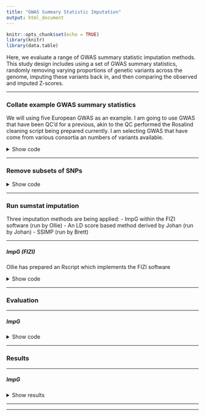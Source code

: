 ```yaml
---
title: "GWAS Summary Statistic Imputation"
output: html_document
---
```


```r
knitr::opts_chunk$set(echo = TRUE)
library(knitr)
library(data.table)
```

Here, we evaluate a range of GWAS summary statistic imputation methods. This study design includes using a set of GWAS summary statistics, randomly removing varying proportions of genetic variants across the genome, imputing these variants back in, and then comparing the observed and imputed Z-scores.

***

### Collate example GWAS summary statistics

We will using five European GWAS as an example. I am going to use GWAS that have been QC'd for a previous, akin to the QC performed the Rosalind cleaning script being prepared currently. I am selecting GWAS that have come from various consortia an numbers of variants available.

<details><summary>Show code</summary>

```bash
mkdir -p /users/k1806347/brc_scratch/Analyses/sumstat_imputation/original

gwas=$(echo ADHD05 ANXI02 COAD01 OBES01 SMOK04)

for gwas_i in ${gwas};do
  cp /users/k1806347/brc_scratch/Analyses/local_rg_pgs/GWAS_sumstats_nonhm3/${gwas_i}.cleaned.gz /users/k1806347/brc_scratch/Analyses/sumstat_imputation/original/
  cp /users/k1806347/brc_scratch/Analyses/local_rg_pgs/GWAS_sumstats_nonhm3/${gwas_i}.cleaned.log /users/k1806347/brc_scratch/Analyses/sumstat_imputation/original/
done

```

</details>

***

### Remove subsets of SNPs

<details><summary>Show code</summary>

```r
library(data.table)

set.seed(1)

gwas<-c('ADHD05','ANXI02','COAD01','OBES01','SMOK04')
prop<-seq(0.05, 0.3, 0.05)
  
for(gwas_i in gwas){
  dir.create(paste0('/users/k1806347/brc_scratch/Analyses/sumstat_imputation/filtered/',gwas_i), recursive=T)
  sumstats<-fread(paste0('/users/k1806347/brc_scratch/Analyses/sumstat_imputation/original/',gwas_i,'.cleaned.gz'))
  for(prop_i in prop){
    fwrite(sumstats[-sample(round(nrow(sumstats)*prop_i)),], paste0('/users/k1806347/brc_scratch/Analyses/sumstat_imputation/filtered/',gwas_i,'/',gwas_i,'.cleaned.',gsub('*.\\.','',prop_i),'_missing.gz'))
  }
}

```

</details>

***

### Run sumstat imputation

Three imputation methods are being applied:
- ImpG within the FIZI software (run by Ollie)
- An LD score based method derived by Johan (run by Johan)
- SSIMP (run by Brett)

***

##### ImpG (FIZI)

Ollie has prepared an Rscript which implements the FIZI software

<details><summary>Show code</summary>

```bash

#######
# Subset the plink reference to MAF > 1% & < 0.49
#######

mkdir /users/k1806347/brc_scratch/Analyses/sumstat_imputation/LDREF

# Remove variants with low variance i.e. MAF < 0.01 | MAF > 0.49
for i in $(seq 1 22); do
  /users/k1806347/brc_scratch/Software/plink1.9.sh \
  --bfile /scratch/groups/biomarkers-brc-mh/Reference_data/1KG_Phase3/PLINK/EUR/EUR_phase3.MAF_001.chr${i} \
  --maf 0.01 \
  --max-maf 0.49 \
  --make-bed \
  --out /users/k1806347/brc_scratch/Analyses/sumstat_imputation/LDREF/EUR_phase3.MAF_01_49.chr${i}
done

#######
# Run for filtered GWAS
#######

gwas=$(echo ADHD05 ANXI02 COAD01 OBES01 SMOK04)
prop=$(echo 05 1 15 2 25 3)

# Create directory
mkdir -p /users/k1806347/brc_scratch/Analyses/sumstat_imputation/imputed/ImpG

# Create file listing GWAS that haven't been processed.
> /users/k1806347/brc_scratch/Analyses/sumstat_imputation/imputed/ImpG/todo.txt
for gwas_i in ${gwas};do
for prop_i in ${prop};do
if [ ! -f /users/k1806347/brc_scratch/Analyses/sumstat_imputation/imputed/ImpG/${gwas_i}/${gwas_i}.${prop_i}.imputed.gz ]; then
echo $gwas_i $prop_i >> /users/k1806347/brc_scratch/Analyses/sumstat_imputation/imputed/ImpG/todo.txt
fi
done
done

# Create shell script to run using sbatch
cat > /users/k1806347/brc_scratch/Analyses/sumstat_imputation/imputed/ImpG/sbatch.sh << 'EOF'
#!/bin/sh

#SBATCH -p brc,shared
#SBATCH --mem 5G

. /users/k1806347/brc_scratch/Software/MyGit/GenoPred/config_used/Pipeline_prep.config

gwas_i=$(awk -v var="$SLURM_ARRAY_TASK_ID" 'NR == var {print $1}' /users/k1806347/brc_scratch/Analyses/sumstat_imputation/imputed/ImpG/todo.txt)
prop_i=$(awk -v var="$SLURM_ARRAY_TASK_ID" 'NR == var {print $2}' /users/k1806347/brc_scratch/Analyses/sumstat_imputation/imputed/ImpG/todo.txt)

/users/k1806347/brc_scratch/Software/Rscript.sh /mnt/lustre/users/k1806347/Software/MyGit/GenoFunc/GenoFuncPipe/scripts/sumstat_imputer.R \
  --sumstats /users/k1806347/brc_scratch/Analyses/sumstat_imputation/filtered/${gwas_i}/${gwas_i}.cleaned.${prop_i}_missing.gz \
  --ref_plink_chr /users/k1806347/brc_scratch/Analyses/sumstat_imputation/LDREF/EUR_phase3.MAF_01_49.chr \
  --fizi /users/k1806347/brc_scratch/Software/fizi/bin/fizi \
  --output /users/k1806347/brc_scratch/Analyses/sumstat_imputation/imputed/ImpG/${gwas_i}/${gwas_i}.${prop_i} \
  --min_prop 0.1 \
  --n_cores 10
  
EOF

sbatch --array 1-$(wc -l /users/k1806347/brc_scratch/Analyses/sumstat_imputation/imputed/ImpG/todo.txt | cut -d' ' -f1)%3 /users/k1806347/brc_scratch/Analyses/sumstat_imputation/imputed/ImpG/sbatch.sh

#######
# Run for unfiltered (original) GWAS
#######

gwas=$(echo ADHD05 ANXI02 COAD01 OBES01 SMOK04)
for gwas_i in ${gwas};do
  if [ ! -f /users/k1806347/brc_scratch/Analyses/sumstat_imputation/imputed/ImpG/${gwas_i}/${gwas_i}.unfiltered.imputed.gz ]; then

    sbatch -p brc,shared --mem 5G /users/k1806347/brc_scratch/Software/Rscript.sh /mnt/lustre/users/k1806347/Software/MyGit/GenoFunc/GenoFuncPipe/scripts/sumstat_imputer.R \
        --sumstats /users/k1806347/brc_scratch/Analyses/sumstat_imputation/original/${gwas_i}.cleaned.gz \
  --ref_plink_chr /users/k1806347/brc_scratch/Analyses/sumstat_imputation/LDREF/EUR_phase3.MAF_01_49.chr \
        --fizi /users/k1806347/brc_scratch/Software/fizi/bin/fizi \
        --output /users/k1806347/brc_scratch/Analyses/sumstat_imputation/imputed/ImpG/${gwas_i}/${gwas_i}.unfiltered \
        --min_prop 0.1 \
        --n_cores 10
        
    fi
done

```

</details>

***

### Evaluation

***

##### ImpG

<details><summary>Show code</summary>

```r

library(data.table)

gwas<-c('ADHD05','ANXI02','COAD01','OBES01','SMOK04')
prop<-seq(0.05, 0.3, 0.05)
test<-c('unfiltered',gsub('.*\\.','',prop))

######
# Compare the number of variants before and after imputation
######

n_all<-NULL
for(gwas_i in gwas){
  for(test_i in test){
    log<-readLines(paste0('/users/k1806347/brc_scratch/Analyses/sumstat_imputation/imputed/ImpG/',gwas_i,'/',gwas_i,'.',test_i,'.log'))
  n_before<-as.numeric(gsub('.* ','',gsub(' variants.','',log[grepl('Before imputation', log)])))
  n_after<-as.numeric(gsub('.* ','',gsub(' variants.','',log[grepl('After applying R2', log)])))
  n_orig<-as.numeric(gsub(' .*','',log[grepl('variants were present in the GWAS', log)]))
  n_imput<-as.numeric(gsub(' .*','',log[grepl('variants are imputed.', log)]))
  n_all<-rbind(n_all, 
              data.frame(GWAS=gwas_i,
                         N_before=n_before,
                         N_after=n_after,
                         N_orig=n_orig,
                         N_imput=n_imput,
                         Test=test_i))
  }
}

n_all$Test<-as.character(n_all$Test)
n_all$Test[n_all$Test != 'unfiltered']<-paste0('0.',n_all$Test[n_all$Test != 'unfiltered'])
n_all$Test<-gsub('unfiltered', 'Unfiltered', n_all$Test)
n_all$Test<-factor(n_all$Test, levels=unique(n_all$Test))

n_all$Difference<-n_all$N_after - n_all$N_before

library(ggplot2)
library(cowplot)

n_all_melt<-melt(n_all)

png('/users/k1806347/brc_scratch/Analyses/sumstat_imputation/ImpG_nsnp_before_after.png', res=300, units = 'px', width= 3500, height=2000)
ggplot(data=n_all_melt, aes(x=Test, y=value/1000000)) +
  geom_bar(data=n_all_melt[n_all_melt$variable == 'N_before' | n_all_melt$variable == 'N_after',], aes(x=Test, y=value/1000000, fill=variable), stat="identity", position=position_dodge()) +
  geom_text(data=n_all_melt[n_all_melt$variable == 'Difference',], aes(label = value, x = Test, y = (6e+6)/1000000), position = position_dodge(width = 0.8), vjust = -0.6) +
  facet_grid(GWAS ~ .) +
  ylim(c(0,(8e+6)/1000000)) +
  theme_half_open() +
  theme(axis.text.x = element_text(angle = 45, hjust = 1)) + 
  background_grid(major = 'y', minor = 'y') +
  labs(y="N Variants (M)", x='', fill='')
dev.off()

#####
# Plot the number of original and imputed variants after imputation
#####

png('/users/k1806347/brc_scratch/Analyses/sumstat_imputation/ImpG_nsnp_orig_imput.png', res=300, units = 'px', width= 3500, height=2000)
ggplot(data=n_all_melt[n_all_melt$variable == 'N_before' | n_all_melt$variable == 'N_orig' | n_all_melt$variable == 'N_imput',], aes(x=Test, y=value/1000000, fill=variable)) +
  geom_bar(stat="identity", position=position_dodge()) +
  facet_grid(GWAS ~ .) +
  theme_half_open() +
  theme(axis.text.x = element_text(angle = 45, hjust = 1)) + 
  background_grid(major = 'y', minor = 'y') +
  labs(y="N Variants (M)", x='', fill='')
dev.off()

#####
# Check correlation between imputed and observed Z scores
#####

imp_cor<-NULL
for(gwas_i in gwas){
  plot_list<-list()
  original<-fread(paste0('/users/k1806347/brc_scratch/Analyses/sumstat_imputation/original/',gwas_i,'.cleaned.gz'))
  
  if(!('BETA' %in% names(original))){
    original$BETA<-log(original$OR)
  }

  # Calculate Z an sign based on BETA
  original$Z<-abs(qnorm(original$P/2))
  original$Z<-sign(original$BETA)*original$Z

  original<-original[,c('SNP','A1','A2','Z','N'),with=F]

  for(prop_i in prop){
    imputed<-fread(paste0('/users/k1806347/brc_scratch/Analyses/sumstat_imputation/imputed/ImpG/',gwas_i,'/',gwas_i,'.',gsub('.*\\.','',prop_i),'.imputed.gz'))
    
    # Check if some chromosomes are missing entirely
    print(gwas_i)
    print(prop_i)
    print(c(1:22)[!(1:22 %in% unique(imputed$CHR))])
    
    # Remove SNPs that were present in GWAS
    imputed<-imputed[imputed$TYPE != 'gwas',]
    imputed<-imputed[,c('SNP','A1','A2','Z','R2.BLUP','N'),with=F]
    
    
    
    # Calculate correlation between imputed and observed Z scores
    if(length(intersect(original$SNP, imputed$SNP)) == 0){
      imp_cor<-rbind(imp_cor, data.frame(GWAS=gwas_i,
                                         Prop=prop_i,
                                         N_imp=0,
                                         Cor=NA))
    } else {
      
      matched<-merge(original, imputed, by=c('SNP','A1','A2'))
      swapped<-merge(original, imputed, by.x=c('SNP','A1','A2'), by.y=c('SNP','A2','A1'))
      swapped$Z.y<- -swapped$Z.y
      both<-rbind(matched, swapped)
      
      imp_cor<-rbind(imp_cor, data.frame(GWAS=gwas_i,
                                   Prop=prop_i,
                                   N_imp=nrow(both),
                                   Cor=cor(both$Z.x, both$Z.y)))
      
      plot_list[[paste0(gwas_i,'.',prop_i)]]<-ggplot(both, aes(x=Z.x, Z.y, colour=R2.BLUP)) +
        geom_abline(intercept =0 , slope = 1) +
        geom_point() +
        labs(x='Observed Z',y='Imputed Z', title=paste0(gwas_i,', Prop = ',prop_i,', N = ',nrow(both))) +
        coord_fixed() +
        theme_half_open() +
        background_grid()
    }
  }
  png(paste0('/users/k1806347/brc_scratch/Analyses/sumstat_imputation/imputed/ImpG/',gwas_i,'_imp_eval.png'), units='px', height=2500, width=4000, res=300)
  print(plot_grid(plotlist =plot_list))
  dev.off()
}

write.csv(imp_cor, '/users/k1806347/brc_scratch/Analyses/sumstat_imputation/imputed/ImpG/imp_eval.csv', row.names=F)

```

</details>

***

### Results

***

##### ImpG

<details><summary>Show results</summary>

![](/users/k1806347/brc_scratch/Analyses/sumstat_imputation/ImpG_nsnp_before_after.png)
![](/users/k1806347/brc_scratch/Analyses/sumstat_imputation/ImpG_nsnp_orig_imput.png)
![](/users/k1806347/brc_scratch/Analyses/sumstat_imputation/imputed/ImpG/ADHD05_imp_eval.png)
![](/users/k1806347/brc_scratch/Analyses/sumstat_imputation/imputed/ImpG/ANXI02_imp_eval.png)
![](/users/k1806347/brc_scratch/Analyses/sumstat_imputation/imputed/ImpG/COAD01_imp_eval.png)
![](/users/k1806347/brc_scratch/Analyses/sumstat_imputation/imputed/ImpG/OBES01_imp_eval.png)
![](/users/k1806347/brc_scratch/Analyses/sumstat_imputation/imputed/ImpG/SMOK04_imp_eval.png)

```r
res<-fread('/users/k1806347/brc_scratch/Analyses/sumstat_imputation/imputed/ImpG/imp_eval.csv')

kable(res, rownames = FALSE, caption='ImpG observed-imputed Z correlation')

```

</details>

***
***

